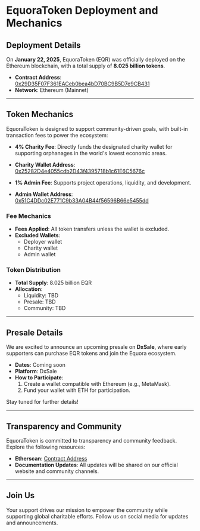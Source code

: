 # EquoraToken Deployment and Mechanics

## Deployment Details

On **January 22, 2025**, EquoraToken (EQR) was officially deployed on the Ethereum blockchain, with a total supply of **8.025 billion tokens**.

- **Contract Address**: [0x29D35F07F361EACeb0bea4bD70BC9B5D7e9CB431](https://etherscan.io/token/0x29D35F07F361EACeb0bea4bD70BC9B5D7e9CB431)  
- **Network**: Ethereum (Mainnet)

---

## Token Mechanics

EquoraToken is designed to support community-driven goals, with built-in transaction fees to power the ecosystem:

- **4% Charity Fee**: Directly funds the designated charity wallet for supporting orphanages in the world's lowest economic areas.

- **Charity Wallet Address**: [0x25282D4e4055cdb2D43f4395718b1c61E6C5676c](https://etherscan.io/address/0x25282D4e4055cdb2D43f4395718b1c61E6C5676c)

- **1% Admin Fee**: Supports project operations, liquidity, and development.

- **Admin Wallet Address**: [0x51C4DDc02E771C9b33A04B44f56596B66e5455dd](https://etherscan.io/address/0x51C4DDc02E771C9b33A04B44f56596B66e5455dd)

### Fee Mechanics

- **Fees Applied**: All token transfers unless the wallet is excluded.
- **Excluded Wallets**:
  - Deployer wallet
  - Charity wallet
  - Admin wallet

### Token Distribution

- **Total Supply**: 8.025 billion EQR
- **Allocation**:
  - Liquidity: TBD
  - Presale: TBD
  - Community: TBD

---

## Presale Details

We are excited to announce an upcoming presale on **DxSale**, where early supporters can purchase EQR tokens and join the Equora ecosystem.

- **Dates**: Coming soon
- **Platform**: DxSale
- **How to Participate**:
  1. Create a wallet compatible with Ethereum (e.g., MetaMask).
  2. Fund your wallet with ETH for participation.

Stay tuned for further details!

---

## Transparency and Community

EquoraToken is committed to transparency and community feedback. Explore the following resources:

- **Etherscan**: [Contract Address](https://etherscan.io/token/0x29D35F07F361EACeb0bea4bD70BC9B5D7e9CB431)
- **Documentation Updates**: All updates will be shared on our official website and community channels.

---

## Join Us

Your support drives our mission to empower the community while supporting global charitable efforts. Follow us on social media for updates and announcements.
